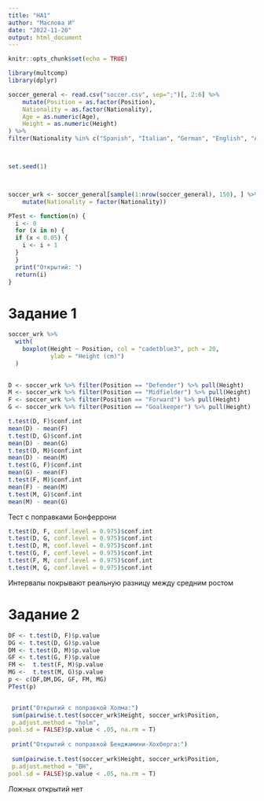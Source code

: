 ```yaml
---
title: "HA1"
author: "Маслова И"
date: "2022-11-20"
output: html_document
---
```


```r
knitr::opts_chunk$set(echo = TRUE)

library(multcomp)
library(dplyr)
```

```r
soccer_general <- read.csv("soccer.csv", sep=";")[, 2:6] %>% 
    mutate(Position = as.factor(Position), 
    Nationality = as.factor(Nationality), 
    Age = as.numeric(Age), 
    Height = as.numeric(Height)
) %>% 
filter(Nationality %in% c("Spanish", "Italian", "German", "English", "Argentinian")) 



set.seed(1) 



soccer_wrk <- soccer_general[sample(1:nrow(soccer_general), 150), ] %>% 
    mutate(Nationality = factor(Nationality))
```



```r

PTest <- function(n) {
  i <- 0
  for (x in n) {
  if (x < 0.05) {
    i <- i + 1
  } 
  }
  print("Открытий: ")
  return(i)
}

```



# Задание 1

```r
soccer_wrk %>%
  with(
    boxplot(Height ~ Position, col = "cadetblue3", pch = 20,
            ylab = "Height (cm)")
  )

  
D <- soccer_wrk %>% filter(Position == "Defender") %>% pull(Height)
M <- soccer_wrk %>% filter(Position == "Midfielder") %>% pull(Height)
F <- soccer_wrk %>% filter(Position == "Forward") %>% pull(Height)
G <- soccer_wrk %>% filter(Position == "Goalkeeper") %>% pull(Height)

t.test(D, F)$conf.int
mean(D) - mean(F)
t.test(D, G)$conf.int
mean(D) - mean(G)
t.test(D, M)$conf.int
mean(D) - mean(M)
t.test(G, F)$conf.int
mean(G) - mean(F)
t.test(F, M)$conf.int
mean(F) - mean(M)
t.test(M, G)$conf.int
mean(M) - mean(G)

```


Тест с поправками Бонферрони


```r
t.test(D, F, conf.level = 0.975)$conf.int
t.test(D, G, conf.level = 0.975)$conf.int
t.test(D, M, conf.level = 0.975)$conf.int
t.test(G, F, conf.level = 0.975)$conf.int
t.test(F, M, conf.level = 0.975)$conf.int
t.test(M, G, conf.level = 0.975)$conf.int
```
Интервалы покрывают реальную разницу между средним ростом


# Задание 2


```r

DF <- t.test(D, F)$p.value
DG <- t.test(D, G)$p.value
DM <- t.test(D, M)$p.value
GF <- t.test(G, F)$p.value
FM <-  t.test(F, M)$p.value
MG <-  t.test(M, G)$p.value
p <- c(DF,DM,DG, GF, FM, MG)
PTest(p)


 print("Открытий с поправкой Холма:")
 sum(pairwise.t.test(soccer_wrk$Height, soccer_wrk$Position,
 p.adjust.method = "holm",
pool.sd = FALSE)$p.value < .05, na.rm = T) 
 
 print("Открытий с поправкой Бенджамини-Хохберга:")
 
 sum(pairwise.t.test(soccer_wrk$Height, soccer_wrk$Position,
 p.adjust.method = "BH",
pool.sd = FALSE)$p.value < .05, na.rm = T) 

```
Ложных открытий нет
